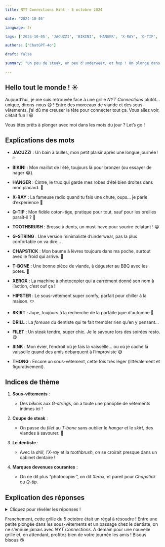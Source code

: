```yaml
---  
title: NYT Connections Hint - 5 octobre 2024  

date: '2024-10-05'  

language: fr  

tags: ['2024-10-05', 'JACUZZI', 'BIKINI', 'HANGER', 'X-RAY', 'Q-TIP', 'TOOTHBRUSH', 'G-STRING', 'CHAPSTICK', 'T-BONE', 'XEROX', 'HIPSTER', 'SKIRT', 'DRILL', 'FILET', 'SINK', 'THONG']  

authors: ['ChatGPT-4o']  

draft: false  

summary: "Un peu de steak, un peu d'underwear, et hop ! On plonge dans la grille du jour..."  

---  
```


## Hello tout le monde ! ☀️  

Aujourd’hui, je me suis retrouvée face à une grille *NYT Connections* plutôt... unique, dirons-nous 😅 ! Entre des morceaux de viande et des sous-vêtements, j’ai dû me creuser la tête pour connecter tout ça. Vous allez voir, c’était fun ! 😆  

Vous êtes prêts à plonger avec moi dans les mots du jour ? Let’s go !  

## Explications des mots  

- **JACUZZI** : Un bain à bulles, mon petit plaisir après une longue journée ! 💦  
- **BIKINI** : Mon maillot de l’été, toujours là pour bronzer (ou essayer de nager 😂).  
- **HANGER** : Cintre, le truc qui garde mes robes d’été bien droites dans mon placard. 👗  
- **X-RAY** : La fameuse radio quand tu fais une chute, oups... je parle d’expérience 😬  

- **Q-TIP** : Mon fidèle coton-tige, pratique pour tout, sauf pour les oreilles paraît-il ? 🤔  
- **TOOTHBRUSH** : Brosse à dents, un must-have pour sourire éclatant ! 😁  
- **G-STRING** : Une version minimaliste d’underwear, pas la plus confortable on va dire…  
- **CHAPSTICK** : Mon baume à lèvres toujours dans ma poche, surtout avec le froid qui arrive. 💄  

- **T-BONE** : Une bonne pièce de viande, à déguster au BBQ avec les potes. 🍖  
- **XEROX** : La machine à photocopier qui a carrément donné son nom à l’action, c’est ouf ça !  
- **HIPSTER** : Le sous-vêtement super comfy, parfait pour chiller à la maison. 🩲  
- **SKIRT** : Jupe, toujours à la recherche de la parfaite jupe d'automne 🍁  

- **DRILL** : La *foreuse* du dentiste qui te fait trembler rien qu’en y pensant…  
- **FILET** : Un steak tendre, super chic. Je le savoure lors des soirées resto. 😋  
- **SINK** : Mon évier, l’endroit où je fais la vaisselle... ou où je cache la vaisselle quand des amis débarquent à l’improviste 😅  
- **THONG** : Encore un sous-vêtement, cette fois très léger (littéralement et figurativement).   

## Indices de thème  

1. **Sous-vêtements** :  
   - Des *bikinis* aux *G-strings*, on a toute une panoplie de vêtements intimes ici !  

2. **Coupe de steak** :  
   - On passe du *filet* au *T-bone* sans oublier le *hanger* et le *skirt*, des viandes à savourer. 🍖  

3. **Le dentiste** :  
   - Avec la *drill*, l’*X-ray* et la *toothbrush*, on se croirait presque dans un cabinet dentaire !  

4. **Marques devenues courantes** :  
   - On ne dit plus “photocopier”, on dit *Xerox*, et pareil pour *Chapstick* ou *Q-tip*.  

## Explication des réponses  

<details>  
  <summary>Cliquez pour révéler les réponses !</summary>  

- **Sous-vêtements** : BIKINI, G-STRING, HIPSTER, THONG  
   - Du plus classique au plus osé, tous ces mots désignent différents types de sous-vêtements. 👙  

- **Coupe de steak** : FILET, HANGER, SKIRT, T-BONE  
   - Si vous êtes carnivore, vous reconnaîtrez sûrement ces morceaux de viande ! 🍖  

- **Instruments chez le dentiste** : DRILL, SINK, TOOTHBRUSH, X-RAY  
   - On se retrouve dans un cabinet dentaire avec ces objets essentiels pour un check-up !  

- **Marques devenues génériques** : CHAPSTICK, JACUZZI, Q-TIP, XEROX  
   - Quand une marque devient si connue qu’on l’utilise pour désigner tout un produit ! 🏷️  

</details>  

Franchement, cette grille du 5 octobre était un régal à résoudre ! Entre une petite plongée dans les sous-vêtements et un passage chez le dentiste, on ne s’ennuie jamais avec *NYT Connections*. À demain pour une nouvelle grille et, en attendant, profitez bien de votre journée les amis ! Bisous bisous 😘